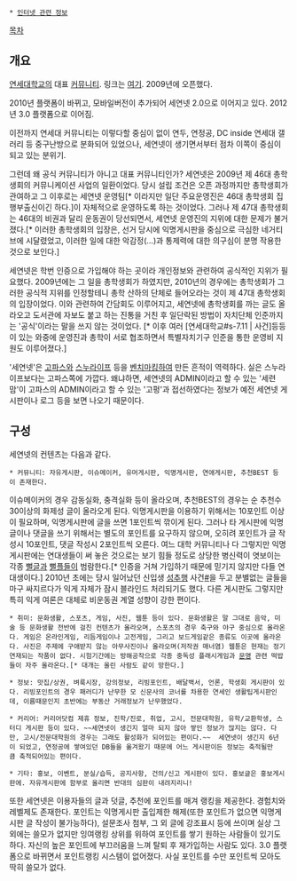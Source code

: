  * [[인터넷 관련 정보]]
[[목차]]

== 개요 ==
[[연세대학교]]의 대표 [[커뮤니티]]. 링크는 [http://www.seiyon.net 여기]. 2009년에 오픈했다.

2010년 플랫폼이 바뀌고, 모바일버전이 추가되어 세연넷 2.0으로 이어지고 있다. 2012년 3.0 플랫폼으로 이어짐.

이전까지 연세대 커뮤니티는 이렇다할 중심이 없이 연두, 연정공, DC inside 연세대 갤러리 등 중구난방으로 분화되어 있었으나, 세연넷이 생기면서부터 점차 이쪽이 중심이 되고 있는 분위기.

그런데 왜 공식 커뮤니티가 아니고 대표 커뮤니티인가? 세연넷은 2009년 제 46대 총학생회의 커뮤니케이션 사업의 일환이었다. 당시 설립 조건은 오픈 과정까지만 총학생회가 관여하고 그 이후로는 세연넷 운영팀[* 이라지만 일단 주요운영진은 46대 총학생회 집행부출신이긴 하다.]이 자체적으로 운영하도록 하는 것이었다. 그러나 제 47대 총학생회는 46대의 비권과 달리 운동권이 당선되면서, 세연넷 운영진의 지위에 대한 문제가 불거졌다.[* 이러한 총학생회의 입장은, 선거 당시에 익명게시판을 중심으로 극심한 네거티브에 시달렸었고, 이러한 일에 대한 악감정(...)과 통제력에 대한 의구심이 분명 작용한 것으로 보인다.]

세연넷은 학번 인증으로 가입해야 하는 곳이라 개인정보와 관련하여 공식적인 지위가 필요했다. 2009년에는 그 일을 총학생회가 하였지만, 2010년의 경우에는 총학생회가 그러한 공식적 지위를 인정할테니 총학 산하의 단체로 들어오라는 것이 제 47대 총학생회의 입장이었다. 이와 관련하여 간담회도 이루어지고, 세연넷에 총학생회를 까는 글도 올라오고 도서관에 자보도 붙고 하는 진통을 거친 후 일단락된 방법이 자치단체 인준까지는 '공식'이라는 말을 쓰지 않는 것이었다. [* 이후 여러 [연세대학교#s-7.11 | 사건]등등이 있는 와중에 운영진과 총학이 서로 협조하면서 특별자치기구 인준을 통한 운영비 지원도 이루어졌다.]

'세연넷'은 [[고파스]]와 [[스누라이프]] 등을 [[벤치마킹]]하여 만든 흔적이 역력하다. 실은 스누라이프보다는 고파스쪽에 가깝다. 왜냐하면, 세연넷의 ADMIN이라고 할 수 있는 '세련맘'이 고파스의 ADMIN이라고 할 수 있는 '고펑'과 접선하였다는 정보가 예전 세연넷 게시판이나 로그 등을 보면 나오기 때문이다.

== 구성 ==
세연넷의 컨텐츠는 다음과 같다.

 * 커뮤니티: 자유게시판, 이슈메이커, 유머게시판, 익명게시판, 연애게시판, 추천BEST 등이 존재한다.
이슈메이커의 경우 감동실화, 충격실화 등이 올라오며, 추천BEST의 경우는 순 추천수 30이상의 화제성 글이 올라오게 된다.
익명게시판을 이용하기 위해서는 10포인트 이상이 필요하며, 익명게시판에 글을 쓰면 1포인트씩 깎이게 된다. 그러나 타 게시판에 익명글이나 댓글을 쓰기 위해서는 별도의 포인트를 요구하지 않으며, 오히려 포인트가 글 작성시 10포인트, 댓글 작성시 2포인트씩 오른다. 여느 대학 커뮤니티나 다 그렇지만 익명게시판에는 연대생들이 써 놓은 것으로는 보기 힘들 정도로 상당한 병신력이 엿보이는 각종 [[뻘글]]과 [[뻘플]]들이 범람한다.[* 인증을 거쳐 가입하기 때문에 믿기지 않지만 다들 연대생이다.] 2010년 초에는 당시 일어났던 신입생 [[성추행]] 사건[http://www.hankyung.com/news/app/newsview.php?aid=2010012571988&sid=01062005&nid=000&type=0 #]을 두고 분별없는 글들을 마구 싸지르다가 익게 자체가 잠시 블라인드 처리되기도 했다. 다른 게시판도 그렇지만 특히 익게 여론은 대체로 비운동권 계열 성향이 강한 편이다.

 * 취미: 문화생활, 스포츠, 게임, 사진, 웹툰 등이 있다. 문화생활은 말 그대로 음악, 미술 등 문화생활 전반에 걸친 컨텐츠가 올라오며, 스포츠의 경우 축구와 야구 중심으로 올라온다. 게임은 온라인게임, 리듬게임이나 고전게임, 그리고 보드게임같은 종류도 이곳에 올라온다. 사진은 주제에 구애받지 않는 아무사진이나 올라오며(저작권 매너염) 웹툰은 현재는 정기연재되는 작품이 없다. 시험기간에는 방해공작으로 각종 중독성 플래시게임과 [[문명]] 관련 떡밥들이 자주 올라온다.[* 대개는 올린 사람도 같이 망한다.]

 * 정보: 맛집/상권, 벼룩시장, 강의정보, 리빙포인트, 배달백서, 언론, 학생회 게시판이 있다. 리빙포인트의 경우 패러디가 난무한 모 신문사의 코너를 차용한 연세인 생활팁게시판인데, 이름때문인지 초반에는 부동산 거래정보가 난무했었다.

 * 커리어: 커리어닷컴 제휴 정보, 진학/진로, 취업, 고시, 전문대학원, 유학/교환학생, 스터디 게시판 등이 있다. ~~세연넷이 생긴지 얼마 되지 않아 쌓인 정보가 많지는 않다. 다만, 고시/전문대학원의 경우는 그래도 활성화가 되어있는 편이다.~~  세연넷이 생긴지 6년이 되었고, 연정공에 쌓여있던 DB들을 옮겨왔기 때문에 어느 게시판이든 정보는 축적될만큼 축적되어있는 편이다.

 * 기타: 홍보, 이벤트, 분실/습득, 공지사항, 건의/신고 게시판이 있다. 홍보글은 홍보게시판에. 자유게시판에 함부로 올리면 반대의 심판이 내려지리니!

또한 세연넷은 이용자들의 글과 덧글, 추천에 포인트를 매겨 랭킹을 제공한다. 경험치와 레벨제도 존재한다. 포인트는 익명게시판 출입제한 해제(또한 포인트가 없으면 익명게시판 글 작성이 불가능하다), 설문조사 첨부, 그 외 글에 강조표시 등에 쓰이며 실상 그 외에는 쓸모가 없지만 잉여랭킹 상위를 위하여 포인트를 쌓기 원하는 사람들이 있기도 하다. 자신의 높은 포인트에 부끄러움을 느껴 탈퇴 후 재가입하는 사람도 있다. 3.0 플랫폼으로 바뀌면서 포인트랭킹 시스템이 없어졌다. 사실 포인트를 수만 포인트씩 모아도 딱히 쓸모가 없다.
